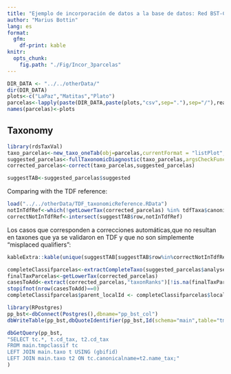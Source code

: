 ```yaml
---
title: "Ejemplo de incorporación de datos a la base de datos: Red BST-Col"
author: "Marius Bottin"
lang: es
format: 
  gfm:
    df-print: kable
knitr: 
  opts_chunk: 
    fig.path: "./Fig/Incor_3parcelas"
---
```


```r
DIR_DATA <- "../../otherData/"
dir(DIR_DATA)
plots<-c("LaPaz","Matitas","Plato")
parcelas<-lapply(paste(DIR_DATA,paste(plots,"csv",sep="."),sep="/"),read.csv,dec=",",sep=";")
names(parcelas)<-plots
```

## Taxonomy

```r
library(rdsTaxVal)
taxo_parcelas<-new_taxo_oneTab(obj=parcelas,currentFormat = "listPlot", taxonRanks_names = c(family="family",genus="genus",species="specificEpithet"), taxonRanks_epithetized = "specificEpithet",taxoCode = NA, comments = "comments",plot = "plot")
suggested_parcelas<-fullTaxonomicDiagnostic(taxo_parcelas,argsCheckFunction = list())
corrected_parcelas<-correct(taxo_parcelas,suggested_parcelas)
```

```r
suggestTAB<-suggested_parcelas$suggested

```

Comparing with the TDF reference:

```r
load("../../otherData/TDF_taxonomicReference.RData")
notInTdfRef<-which(!getLowerTax(corrected_parcelas) %in% tdfTaxa$canonicalname)
correctNotInTdfRef<-intersect(suggestTAB$row,notInTdfRef)
```

Los casos que corresponden a correcciones automáticas,que no resultan en taxones que ya se validaron en TDF y que no son simplemente "misplaced qualifiers":
```r
kableExtra::kable(unique(suggestTAB[suggestTAB$row%in%correctNotInTdfRef & !suggestTAB$suggestDescription=="misplaced qualifiers for undetermined taxa",c("suggestDescription","family","genus","specificEpithet","suggest_family","suggest_genus","suggest_specificEpithet","suggest_verbatimTaxonRank")]))
```

```r
completeClassifparcelas<-extractCompleteTaxo(suggested_parcelas$analysedGbif,addLocalId = T,addAvailableAuthorship = T, getUnavailableAuthorship = T, getSynonyms = T)
finalTaxParcelas<-getLowerTax(corrected_parcelas)
casesToAdd<-extract(corrected_parcelas,"taxonRanks")[!is.na(finalTaxParcelas) &!finalTaxParcelas %in% completeClassifparcelas$canonicalname,]
stopifnot(nrow(casesToAdd)==0)
completeClassifparcelas$parent_localId <- completeClassifparcelas$localId[match(completeClassifparcelas$parent_gbifid , completeClassifparcelas$gbifid)]
```

```r
library(RPostgres)
pp_bst<-dbConnect(Postgres(),dbname="pp_bst_col")
dbWriteTable(pp_bst,dbQuoteIdentifier(pp_bst,Id(schema="main",table="tmpclassif")),completeClassifparcelas)

dbGetQuery(pp_bst,
"SELECT tc.*, t.cd_tax, t2.cd_tax 
FROM main.tmpclassif tc
LEFT JOIN main.taxo t USING (gbifid)
LEFT JOIN main.taxo t2 ON tc.canonicalname=t2.name_tax;"
)


```

